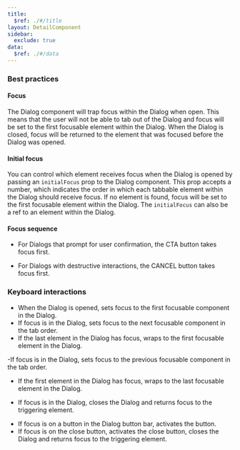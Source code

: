 ```yaml
---
title:
  $ref: ./#/title
layout: DetailComponent
sidebar:
  exclude: true
data:
  $ref: ./#/data
---
```


### Best practices

#### Focus

The Dialog component will trap focus within the Dialog when open. This means that the user will not be able to tab out of the Dialog and focus will be set to the first focusable element within the Dialog. When the Dialog is closed, focus will be returned to the element that was focused before the Dialog was opened.

#### Initial focus

You can control which element receives focus when the Dialog is opened by passing an `initialFocus` prop to the Dialog component. This prop accepts a number, which indicates the order in which each tabbable element within the Dialog should receive focus. If no element is found, focus will be set to the first focusable element within the Dialog. The `initialFocus` can also be a ref to an element within the Dialog.

#### Focus sequence

- For Dialogs that prompt for user confirmation, the CTA button takes focus first.

- For Dialogs with destructive interactions, the CANCEL button takes focus first.

### Keyboard interactions

<KeyboardControls>
<KeyboardControl keyOrCombos="Tab">

- When the Dialog is opened, sets focus to the first focusable component in the Dialog.
- If focus is in the Dialog, sets focus to the next focusable component in the tab order.
- If the last element in the Dialog has focus, wraps to the first focusable element in the Dialog.

</KeyboardControl>
<KeyboardControl keyOrCombos="Shift + Tab">

-If focus is in the Dialog, sets focus to the previous focusable component in the tab order.

- If the first element in the Dialog has focus, wraps to the last focusable element in the Dialog.

</KeyboardControl>
<KeyboardControl keyOrCombos="Escape">

- If focus is in the Dialog, closes the Dialog and returns focus to the triggering element.

</KeyboardControl>
<KeyboardControl keyOrCombos="Enter / Space">

- If focus is on a button in the Dialog button bar, activates the button.
- If focus is on the close button, activates the close button, closes the Dialog and returns focus to the triggering element.

</KeyboardControl>
</KeyboardControls>
